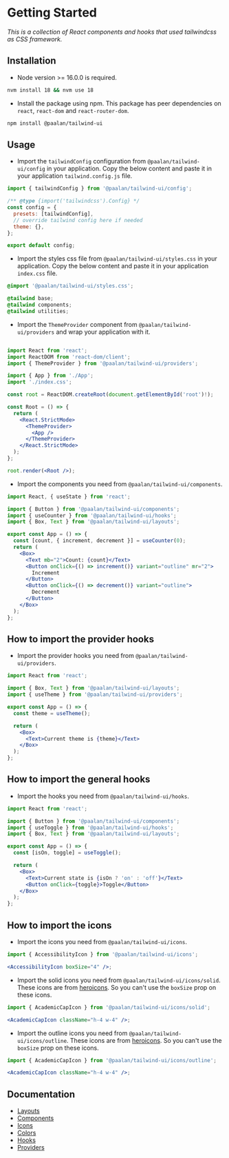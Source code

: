 
<Meta title="system/Getting Started" />

# Getting Started

_This is a collection of React components and hooks that used tailwindcss as CSS framework._

## Installation

- Node version >= 16.0.0 is required.

```bash
nvm install 18 && nvm use 18
```

- Install the package using npm. This package has peer dependencies on `react`, `react-dom` and `react-router-dom`.

```bash
npm install @paalan/tailwind-ui
```

## Usage

- Import the `tailwindConfig` configuration from `@paalan/tailwind-ui/config` in your application. Copy the below content and paste it in your application `tailwind.config.js` file.

```js
import { tailwindConfig } from '@paalan/tailwind-ui/config';

/** @type {import('tailwindcss').Config} */
const config = {
  presets: [tailwindConfig],
  // override tailwind config here if needed
  theme: {},
};

export default config;
```

- Import the styles css file from `@paalan/tailwind-ui/styles.css` in your application. Copy the below content and paste it in your application `index.css` file.

```css
@import '@paalan/tailwind-ui/styles.css';

@tailwind base;
@tailwind components;
@tailwind utilities;
```

- Import the `ThemeProvider` component from `@paalan/tailwind-ui/providers` and wrap your application with it.

```jsx

import React from 'react';
import ReactDOM from 'react-dom/client';
import { ThemeProvider } from '@paalan/tailwind-ui/providers';

import { App } from './App';
import './index.css';

const root = ReactDOM.createRoot(document.getElementById('root')!);

const Root = () => {
  return (
    <React.StrictMode>
      <ThemeProvider>
        <App />
      </ThemeProvider>
    </React.StrictMode>
  );
};

root.render(<Root />);
```

- Import the components you need from `@paalan/tailwind-ui/components`.

```jsx
import React, { useState } from 'react';

import { Button } from '@paalan/tailwind-ui/components';
import { useCounter } from '@paalan/tailwind-ui/hooks';
import { Box, Text } from '@paalan/tailwind-ui/layouts';

export const App = () => {
  const [count, { increment, decrement }] = useCounter(0);
  return (
    <Box>
      <Text mb="2">Count: {count}</Text>
      <Button onClick={() => increment()} variant="outline" mr="2">
        Increment
      </Button>
      <Button onClick={() => decrement()} variant="outline">
        Decrement
      </Button>
    </Box>
  );
};
```

## How to import the provider hooks

- Import the provider hooks you need from `@paalan/tailwind-ui/providers`.

```jsx
import React from 'react';

import { Box, Text } from '@paalan/tailwind-ui/layouts';
import { useTheme } from '@paalan/tailwind-ui/providers';

export const App = () => {
  const theme = useTheme();

  return (
    <Box>
      <Text>Current theme is {theme}</Text>
    </Box>
  );
};
```

## How to import the general hooks

- Import the hooks you need from `@paalan/tailwind-ui/hooks`.

```jsx
import React from 'react';

import { Button } from '@paalan/tailwind-ui/components';
import { useToggle } from '@paalan/tailwind-ui/hooks';
import { Box, Text } from '@paalan/tailwind-ui/layouts';

export const App = () => {
  const [isOn, toggle] = useToggle();

  return (
    <Box>
      <Text>Current state is {isOn ? 'on' : 'off'}</Text>
      <Button onClick={toggle}>Toggle</Button>
    </Box>
  );
};
```

## How to import the icons

- Import the icons you need from `@paalan/tailwind-ui/icons`.

```jsx
import { AccessibilityIcon } from '@paalan/tailwind-ui/icons';

<AccessibilityIcon boxSize="4" />;
```

- Import the solid icons you need from `@paalan/tailwind-ui/icons/solid`. These icons are from [heroicons](https://heroicons.com/). So you can't use the `boxSize` prop on these icons.

```jsx
import { AcademicCapIcon } from '@paalan/tailwind-ui/icons/solid';

<AcademicCapIcon className="h-4 w-4" />;
```

- Import the outline icons you need from `@paalan/tailwind-ui/icons/outline`. These icons are from [heroicons](https://heroicons.com/). So you can't use the `boxSize` prop on these icons.

```jsx
import { AcademicCapIcon } from '@paalan/tailwind-ui/icons/outline';

<AcademicCapIcon className="h-4 w-4" />;
```

## Documentation

- [Layouts](/docs/layouts-box--docs)
- [Components](/docs/components-accordion--docs)
- [Icons](/docs/system-icons--docs)
- [Colors](/docs/system-colors--docs)
- [Hooks](/docs/hooks-state-management-usecallbackref--documentation)
- [Providers](/docs/providers-themeprovider--docs)
